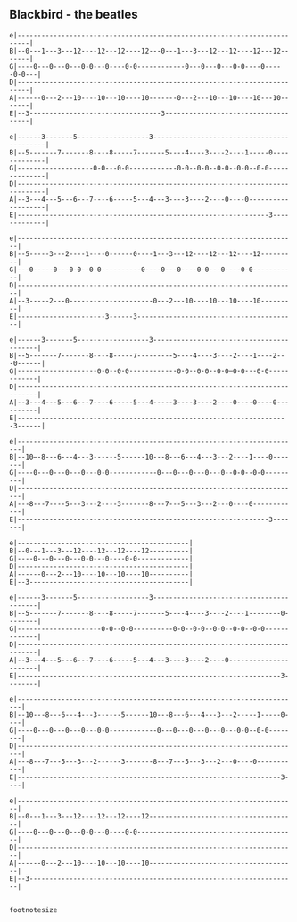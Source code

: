 

## Blackbird - the beatles
```{}
e|-------------------------------------------------------------------------|
B|--0---1---3---12----12---12----12---0---1---3---12---12----12---12-------|
G|----0---0---0---0-0---0----0-0------------0---0---0---0-0----0-----0-0---|
D|-------------------------------------------------------------------------|
A|------0---2---10----10---10----10-------0---2---10---10----10---10-------|
E|--3---------------------------------3------------------------------------|

e|------3-------5------------------3-------------------------------------------|
B|--5-------7-------8----8-----7-------5----4----3----2----1-----0-------------|
G|-------------------0-0---0-0------------0-0--0-0--0-0--0-0--0-0--------------|
D|-----------------------------------------------------------------------------|
A|--3---4---5---6---7----6-----5---4---3----3----2----0----0-------------------|
E|---------------------------------------------------------------3-------------|

e|----------------------------------------------------------------------|
B|--5-----3---2----1----0------0----1---3---12----12---12----12---------|
G|---0-----0---0-0--0-0----------0----0---0----0-0---0----0-0-----------|
D|----------------------------------------------------------------------|
A|--3-----2---0---------------------0---2---10----10---10----10---------|
E|----------------------3------3----------------------------------------|

e|------3-------5------------------3-----------------------------------------|
B|--5-------7-------8----8-----7---------5----4----3----2----1----2---0------|
G|--------------------0-0--0-0------------0-0--0-0--0-0—0-0---0-0------------|
D|---------------------------------------------------------------------------|
A|--3---4---5---6---7----6-----5---4-----3----3----2----0----0----0----------|
E|--------------------------------------------------------------------3------|

e|-----------------------------------------------------------------------|
B|--10—-8---6---4---3------5------10---8---6---4---3---2----1----0-------|
G|----0---0---0---0---0-0------------0---0---0---0---0--0-0--0-0---------|
D|-----------------------------------------------------------------------|
A|---8---7----5---3---2----3-------8---7---5---3---2---0----0------------|
E|---------------------------------------------------------------3-------|

e|-------------------------------------------|
B|--0---1---3---12----12---12----12----------|
G|----0---0---0---0-0---0----0-0-------------|
D|-------------------------------------------|
A|------0---2---10----10---10----10----------|
E|--3----------------------------------------|

e|------3-------5------------------3-----------------------------------------|
B|--5-------7-------8----8-----7-------5----4----3----2----1--------0--------|
G|---------------------0-0--0-0----------0-0--0-0--0-0--0-0--0-0-------------|
D|---------------------------------------------------------------------------|
A|--3---4---5---6---7----6-----5---4---3----3----2----0----------------------|
E|------------------------------------------------------------------3--------|

e|-----------------------------------------------------------------------|
B|--10---8---6---4---3------5------10---8---6---4---3---2-----1-----0----|
G|----0---0---0---0---0-0------------0---0---0---0---0---0-0--0-0--------|
D|-----------------------------------------------------------------------|
A|---8---7---5---3---2------3-------8---7---5---3---2---0----0-----------|
E|------------------------------------------------------------------3----|

e|----------------------------------------------------------------------|
B|--0---1---3---12----12---12----12-------------------------------------|
G|----0---0---0---0-0---0----0-0----------------------------------------|
D|----------------------------------------------------------------------|
A|------0---2---10----10---10----10-------------------------------------|
E|--3-------------------------------------------------------------------|


footnotesize
```
